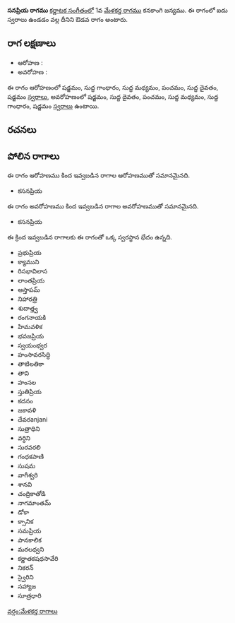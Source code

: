 {{Infobox ragam
	| name          	= సనప్రియ
	| synonym	    	= 
	| mela          	= 
	| chakra        	= 
	| janaka        	= 
	| type          	= ఔడవ
	| arohanam      	= {{svaraC|S|G1|M1|P|D1|S'}} 
	| avarohanam    	= {{svaraC|S'|D1|P|M1|G1|S}}
	| jeeva         	=
	| chhaya        	=
	| nyasa         	=
	| vishesha      	= 
	| equivalent  		= 
}}
{{కర్ణాటక సంగీత రాగాలు}}
'''సనప్రియ రాగము''' [[కర్ణాటక సంగీతం]]లో 1వ [[మేళకర్త రాగము]] కనకాంగి జన్యము.  ఈ రాగంలో ఐదు స్వరాలు ఉండడం వల్ల దీనిని ఔడవ రాగం అంటారు.


==రాగ లక్షణాలు==


* ఆరోహణ : {{svaraC|S|G1|M1|P|D1|S'}} 
* అవరోహణ : {{svaraC|S'|D1|P|M1|G1|S}}

ఈ రాగం ఆరోహణంలో షడ్జమం, సుద్ద గాంధారం, సుద్ద మధ్యమం, పంచమం, సుద్ద దైవతం, షడ్జమం [[స్వరాలు]], అవరోహణంలో షడ్జమం, సుద్ద దైవతం, పంచమం, సుద్ద మధ్యమం, సుద్ద గాంధారం, షడ్జమం [[స్వరాలు]] ఉంటాయి.

==రచనలు==



==పోలిన రాగాలు==
ఈ రాగం ఆరోహణము కింద ఇవ్వబడిన రాగాల ఆరోహణముతో సమానమైనది.
* కసనప్రియ

ఈ రాగం అవరోహణము కింద ఇవ్వబడిన రాగాల అవరోహణముతో సమానమైనది.
* కసనప్రియ

ఈ క్రింద ఇవ్వబడిన రాగాలకు ఈ రాగంతో ఒక్క స్వరస్థాన భేదం ఉన్నది.
* ప్రభుప్రియ
* క్యాముని
* రిసభావిలాస
* లాంతప్రియ
* ఆస్తాపమ్
* నిహారత్రి
* శుదాత్త్వ
* రంగనాయకి
* హిమవళిక
* భవజప్రియ
* స్వయంభ్వర
* హంసావరసిద్ధి
* తాటిలతికా
* తావి
* హంసల
* స్తుతిప్రియ
* కదనం
* జకావళి
* దేవరanjani
* సుత్రాధిని
* వర్ధిని
* సురవరలి
* గంధకపాణి
* సుషమ
* వాగీశ్వరి
* శానవి
* చంద్రికాతోడి
* నాగమాంతమ్
* డోకా
* క్సానిక
* సమప్రియ
* పానకాలిక
* మరలధ్వని
* కర్ణాతకషధసావేరి
* నికరన్
* స్వైరిని
* సహ్యాజ
* సూత్రధారి



[[వర్గం:మేళకర్త రాగాలు]]